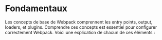 # Fondamentaux
Les concepts de base de Webpack comprennent les entry points, output, loaders, et plugins. Comprendre ces concepts est essentiel pour configurer correctement Webpack. Voici une explication de chacun de ces éléments :

